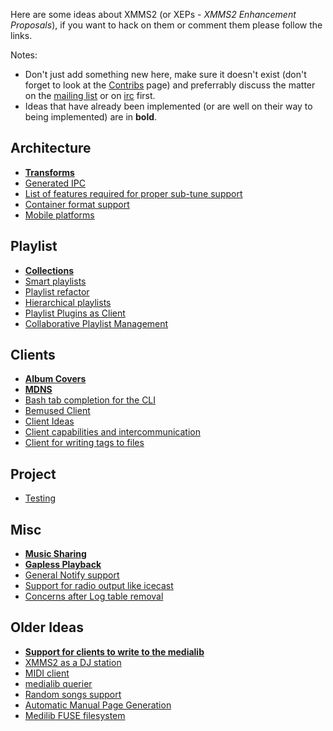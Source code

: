Here are some ideas about XMMS2 (or XEPs - ''XMMS2 Enhancement Proposals''), if you want to hack on them or comment them please follow the links.

;Notes:
* Don't just add something new here, make sure it doesn't exist (don't forget to look at the [[Contribs]] page) and preferrably discuss the matter on the [http://lists.xmms.se/cgi-bin/mailman/listinfo/xmms2-devel mailing list] or on [[About#Contact_info|irc]] first.
* Ideas that have already been implemented (or are well on their way to being implemented) are in '''bold'''.

== Architecture ==
* '''[[Transforms]]'''
* [[Generated IPC]]
* [[List of features required for proper sub-tune support]]
* [[Container format support]]
* [[Mobile platforms]]

== Playlist ==
* '''[[Collections]]'''
* [[Smart playlists]]
* [[Playlist refactor]]
* [[Hierarchical playlists]]
* [[Playlist Plugins as Client]]
* [[Collaborative Playlist Management]]

== Clients ==
* '''[[Album Covers]]'''
* '''[[MDNS]]'''
* [[Bash tab completion for the CLI]]
* [[Bemused Client]]
* [[Client Ideas]]
* [[Client capabilities and intercommunication]]
* [[Client for writing tags to files]]

== Project ==
* [[Testing]]

== Misc ==
* '''[[Music Sharing]]'''
* '''[[Gapless Playback]]'''
* [[General Notify support]]
* [[Support for radio output like icecast]]
* [[Concerns after Log table removal]]

== Older Ideas ==
* '''[[Support for clients to write to the medialib]]'''
* [[XMMS2 as a DJ station]]
* [[MIDI client]]
* [[medialib querier]]
* [[Random songs support]]
* [[Automatic Manual Page Generation]]
* [[Medilib FUSE filesystem]]